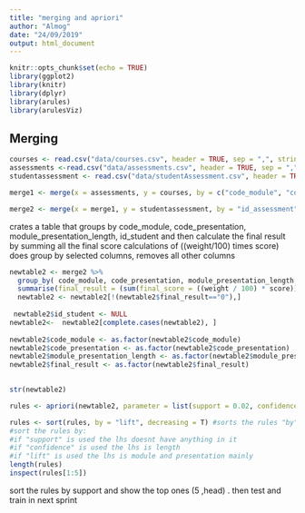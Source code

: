 ```yaml
---
title: "merging and apriori"
author: "Almog"
date: "24/09/2019"
output: html_document
---
```


```r
knitr::opts_chunk$set(echo = TRUE)
library(ggplot2)
library(knitr)
library(dplyr)
library(arules)
library(arulesViz)
```

## Merging
```r
courses <- read.csv("data/courses.csv", header = TRUE, sep = ",", stringsAsFactors = FALSE)
assessments <-read.csv("data/assessments.csv", header = TRUE, sep = ",", stringsAsFactors = FALSE)
studentassessment <- read.csv("data/studentAssessment.csv", header = TRUE, sep = ",", stringsAsFactors = FALSE)
```


```r
merge1 <- merge(x = assessments, y = courses, by = c("code_module", "code_presentation"), all.x = TRUE)
```

```r
merge2 <- merge(x = merge1, y = studentassessment, by = "id_assessment", all.x = TRUE)

```

crates a table that groups by code_module, code_presentation, module_presentation_length, id_student and then calculate the final result by summing all the final score calculations of ((weight/100) times score)
does group by selected columns, removes all other columns

```r
newtable2 <- merge2 %>%
  group_by( code_module, code_presentation, module_presentation_length, id_student) %>%
  summarise(final_result = (sum(final_score = ((weight / 100) * score))))
  newtable2 <- newtable2[!(newtable2$final_result=="0"),]
 
 newtable2$id_student <- NULL
newtable2<-  newtable2[complete.cases(newtable2), ]
 
newtable2$code_module <- as.factor(newtable2$code_module)
newtable2$code_presentation <- as.factor(newtable2$code_presentation)
newtable2$module_presentation_length <- as.factor(newtable2$module_presentation_length)
newtable2$final_result <- as.factor(newtable2$final_result)
 
```
```r
str(newtable2)

```

``` r
rules <- apriori(newtable2, parameter = list(support = 0.02, confidence = 0.15))

rules <- sort(rules, by = "lift", decreasing = T) #sorts the rules "by" can be changed
#sort the rules by:
#if "support" is used the lhs doesnt have anything in it
#if "confidence" is used the lhs is length
#if "lift" is used the lhs is module and presentation mainly
length(rules)
inspect(rules[1:5])
```

sort the rules by support and show the top ones (5 ,head) . then test and train in next sprint
